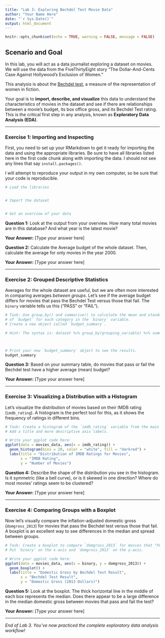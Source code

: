 ```yaml
---
title: "Lab 3: Exploring Bechdel Test Movie Data"
author: "Your Name Here"
date: "`r Sys.Date()`"
output: html_document
---
```


```r
knitr::opts_chunk$set(echo = TRUE, warning = FALSE, message = FALSE)
```

## Scenario and Goal

In this lab, you will act as a data journalist exploring a dataset on movies. We will use the data from the FiveThirtyEight story “The Dollar-And-Cents Case Against Hollywood’s Exclusion of Women.”

This analysis is about the [Bechdel test](https://en.wikipedia.org/wiki/Bechdel_test), a measure of the representation of women in fiction.

Your goal is to **import, describe, and visualize** this data to understand the characteristics of movies in the dataset and see if there are relationships between a movie's budget, its box office gross, and its Bechdel Test rating. This is the critical first step in any analysis, known as **Exploratory Data Analysis (EDA)**.

------------------------------------------------------------------------

### Exercise 1: Importing and Inspecting

First, you need to set up your RMarkdown to get it ready for importing the data and using the appropriate libraries. Be sure to have all libraries listed here in the first code chunk along with importing the data. I should not see any lines that say `install.packages()`.

I will attempt to reproduce your output in my own computer, so be sure that your code is reproducible.

```r
# Load the libraries


# Import the dataset 


# Get an overview of your data

```

**Question 1:** Look at the output from your overview. How many total movies are in this database? And what year is the latest movie?

**Your Answer:** [Type your answer here]

**Question 2:** Calculate the Average budget of the whole dataset. Then, calculate the average for only movies in the year 2000.

**Your Answer:** [Type your answer here]

------------------------------------------------------------------------

### Exercise 2: Grouped Descriptive Statistics

Averages for the whole dataset are useful, but we are often more interested in comparing averages *between groups*. Let's see if the average budget differs for movies that pass the Bechdel Test versus those that fail. The `binary` variable tells us this ("PASS" or "FAIL").

```r
# Task: Use group_by() and summarise() to calculate the mean and standard deviation
# of `budget` for each category in the `binary` variable.
# Create a new object called `budget_summary`.

# Hint: The syntax is: dataset %>% group_by(grouping_variable) %>% summarise(new_mean_name = mean(variable), new_sd_name = sd(variable))



# Print your new `budget_summary` object to see the results.
budget_summary
```

**Question 3:** Based on your summary table, do movies that pass or fail the Bechdel test have a higher average (mean) budget?

**Your Answer:** [Type your answer here]

------------------------------------------------------------------------

### Exercise 3: Visualizing a Distribution with a Histogram

Let's visualize the distribution of movies based on their IMDB rating (`imdb_rating`). A histogram is the perfect tool for this, as it shows the frequency of ratings in different bins.

```r
# Task: Create a histogram of the `imdb_rating` variable from the main `movies_data` dataset.
# Add a title and more descriptive axis labels.

# Write your ggplot code here:
ggplot(data = movies_data, aes(x = imdb_rating)) +
  geom_histogram(bins = 20, color = "white", fill = "darkred") +
  labs(title = "Distribution of IMDB Ratings for Movies",
       x = "IMDB Rating",
       y = "Number of Movies")
```

**Question 4:** Describe the shape of the distribution you see in the histogram. Is it symmetric (like a bell curve), or is it skewed in one direction? Where do most movies' ratings seem to be clustered?

**Your Answer:** [Type your answer here]

------------------------------------------------------------------------

### Exercise 4: Comparing Groups with a Boxplot

Now let's visually compare the inflation-adjusted domestic gross (`domgross_2013`) for movies that pass the Bechdel test versus those that fail. A boxplot is an excellent way to see differences in the median and spread between groups.

```r
# Task: Create a boxplot to compare `domgross_2013` for movies that "PASS" vs. "FAIL".
# Put `binary` on the x-axis and `domgross_2013` on the y-axis.

# Write your ggplot code here:
ggplot(data = movies_data, aes(x = binary, y = domgross_2013)) +
  geom_boxplot() +
  labs(title = "Domestic Gross by Bechdel Test Result",
       x = "Bechdel Test Result",
       y = "Domestic Gross (2013 Dollars)")
```

**Question 5:** Look at the boxplot. The thick horizontal line in the middle of each box represents the median. Does there appear to be a large difference in the median domestic gross between movies that pass and fail the test?

**Your Answer:** [Type your answer here]

------------------------------------------------------------------------

*End of Lab 3. You've now practiced the complete exploratory data analysis workflow!*
